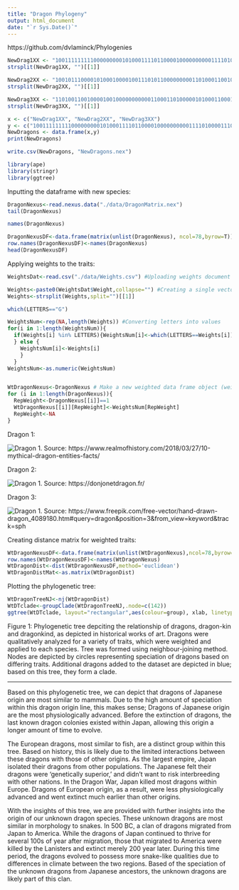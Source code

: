 ```yaml
---
title: "Dragon Phylogeny"
output: html_document
date: "`r Sys.Date()`"
---
```


https://github.com/dvlaminck/Phylogenies

```r
NewDrag1XX <- "1001111111110000000001010001111011000010000000000111101000011100000???00011100"
strsplit(NewDrag1XX, "")[[1]]

NewDrag2XX <- "100101110000101000100001001110101100000000011010001100100001011000000010011100"
strsplit(NewDrag2XX, "")[[1]]

NewDrag3XX <- "110100110010000100100000000000110001101000001010001100010001011100000000011010"
strsplit(NewDrag3XX, "")[[1]]
```

```r
x <- c("NewDrag1XX", "NewDrag2XX", "NewDrag3XX")
y <- c("1001111111110000000001010001111011000010000000000111101000011100000???00011100", "100101110000101000100001001110101100000000011010001100100001011000000010011100", "110100110010000100100000000000110001101000001010001100010001011100000000011010" )
NewDragons <- data.frame(x,y)
print(NewDragons)
```

```r
write.csv(NewDragons, "NewDragons.nex")
```


```r
library(ape)
library(stringr)
library(ggtree)
```

Inputting the dataframe with new species:
```r
DragonNexus<-read.nexus.data("./data/DragonMatrix.nex")
tail(DragonNexus)
```
```r
names(DragonNexus)
```
```r
DragonNexusDF<-data.frame(matrix(unlist(DragonNexus), ncol=78,byrow=T))
row.names(DragonNexusDF)<-names(DragonNexus)
head(DragonNexusDF)
```
Applying weights to the traits:
```r
WeightsDat<-read.csv("./data/Weights.csv") #Uploading weights document
```
```r
Weights<-paste0(WeightsDat$Weight,collapse="") #Creating a single vector of weights
Weights<-strsplit(Weights,split="")[[1]]
```
```r
which(LETTERS=="G")
```
```r
WeightsNum<-rep(NA,length(Weights)) #Converting letters into values
for(i in 1:length(WeightsNum)){
  if(Weights[i] %in% LETTERS){WeightsNum[i]<-which(LETTERS==Weights[i])+9
  } else {
    WeightsNum[i]<-Weights[i]
    }
  }
WeightsNum<-as.numeric(WeightsNum) 
```
```r

```
```r
WtDragonNexus<-DragonNexus # Make a new weighted data frame object (weight value X trait for each dragon)
for (i in 1:length(DragonNexus)){
  RepWeight<-DragonNexus[[i]]==1
  WtDragonNexus[[i]][RepWeight]<-WeightsNum[RepWeight]
  RepWeight<-NA
}
```

Dragon 1:

![Dragon 1.](./images/Dragon1.jpeg)
Source: https://www.realmofhistory.com/2018/03/27/10-mythical-dragon-entities-facts/

Dragon 2:

![Dragon 1.](./images/Dragon2.jpeg)
Source: https://donjonetdragon.fr/

Dragon 3:

![Dragon 1.](./images/Dragon3.jpg)
Source: https://www.freepik.com/free-vector/hand-drawn-dragon_4089180.htm#query=dragon&position=3&from_view=keyword&track=sph


Creating distance matrix for weighted traits:
```r
WtDragonNexusDF<-data.frame(matrix(unlist(WtDragonNexus),ncol=78,byrow=T))
row.names(WtDragonNexusDF)<-names(WtDragonNexus)
WtDragonDist<-dist(WtDragonNexusDF,method='euclidean')
WtDragonDistMat<-as.matrix(WtDragonDist)
```

Plotting the phylogenetic tree:
```r
WtDragonTreeNJ<-nj(WtDragonDist)
WtDTclade<-groupClade(WtDragonTreeNJ,.node=c(142))
ggtree(WtDTclade, layout="rectangular",aes(colour=group), xlab, linetype=7) +  geom_tiplab(size=1.7, linesize=.2, aes(align=TRUE)) + geom_nodepoint() + theme(legend.position='none')

```
Figure 1: Phylogenetic tree depciting the relationship of dragons, dragon-kin and dragonkind, as depicted in historical works of art. Dragons were qualitatively analyzed for a variety of traits, which were weighted and applied to each species. Tree was formed using neighbour-joining method. Nodes are depicted by circles representing speciation of dragons based on differing traits. Additional dragons added to the dataset are depicted in blue; based on this tree, they form a clade.

____________________________________________

Based on this phylogenetic tree, we can depict that dragons of Japanese origin are most similar to mammals. Due to the high amount of speciation within this dragon origin line, this makes sense; Dragons of Japanese origin are the most physiologically advanced. Before the extinction of dragons, the last known dragon colonies existed within Japan, allowing this origin a longer amount of time to evolve. 

The European dragons, most similar to fish, are a distinct group within this tree. Based on history, this is likely due to the limited interactions between these dragons with those of other origins. As the largest empire, Japan isolated their dragons from other populations. The Japanese felt their dragons were 'genetically superior,' and didn't want to risk interbreeding with other nations. In the Dragon War, Japan killed most dragons within Europe. Dragons of European origin, as a result, were less physiologically advanced and went extinct much earlier than other origins.  

With the insights of this tree, we are provided with further insights into the origin of our unknown dragon species. These unknown dragons are most similar in morphology to snakes. In 500 BC, a clan of dragons migrated from Japan to America. While the dragons of Japan continued to thrive for several 100s of year after migration, those that migrated to America were killed by the Lanisters and extinct merely 200 year later. During this time period, the dragons evolved to possess more snake-like qualities due to differences in climate between the two regions. Based of the speciation of the unknown dragons from Japanese ancestors, the unknown dragons are likely part of this clan. 





